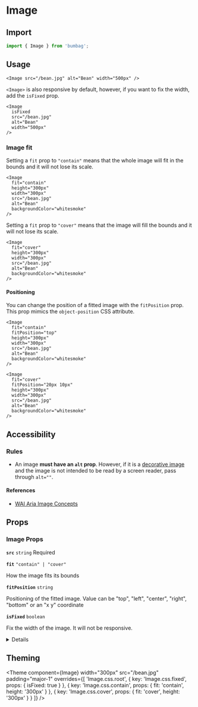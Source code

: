 
# Image

## Import

```jsx
import { Image } from 'bumbag';
```

## Usage

```jsx-live
<Image src="/bean.jpg" alt="Bean" width="500px" />
```

`<Image>` is also responsive by default, however, if you want to fix the width, add the `isFixed` prop.

```jsx-live
<Image
  isFixed
  src="/bean.jpg"
  alt="Bean"
  width="500px"
/>
```

### Image fit

Setting a `fit` prop to `"contain"` means that the whole image will fit in the bounds and it will not lose its scale.

```jsx-live
<Image
  fit="contain"
  height="300px"
  width="300px"
  src="/bean.jpg"
  alt="Bean"
  backgroundColor="whitesmoke"
/>
```

Setting a `fit` prop to `"cover"` means that the image will fill the bounds and it will not lose its scale.

```jsx-live
<Image
  fit="cover"
  height="300px"
  width="300px"
  src="/bean.jpg"
  alt="Bean"
  backgroundColor="whitesmoke"
/>
```

#### Positioning

You can change the position of a fitted image with the `fitPosition` prop. This prop mimics the `object-position` CSS attribute.

```jsx-live
<Image
  fit="contain"
  fitPosition="top"
  height="300px"
  width="300px"
  src="/bean.jpg"
  alt="Bean"
  backgroundColor="whitesmoke"
/>
```

```jsx-live
<Image
  fit="cover"
  fitPosition="20px 10px"
  height="300px"
  width="300px"
  src="/bean.jpg"
  alt="Bean"
  backgroundColor="whitesmoke"
/>
```

## Accessibility

### Rules

- An image **must have an `alt` prop**. However, if it is a [decorative image](https://www.w3.org/WAI/tutorials/images/decorative/) and the image is not intended to be read by a screen reader, pass through `alt=""`.

#### References

- [WAI Aria Image Concepts](https://www.w3.org/WAI/tutorials/images/)

## Props

### Image Props

<!-- Automatically generated -->

**<Code marginRight="major-1">src</Code>** <Code fontSize="150" palette="primary">string</Code> <Text marginLeft="major-1" fontSize="150" textTransform="uppercase" color="gray">Required</Text>

<Box marginBottom="major-4" />

**<Code marginRight="major-1">fit</Code>** <Code fontSize="150" palette="primary">&#34;contain&#34; | &#34;cover&#34;</Code>

How the image fits its bounds

<Box marginBottom="major-4" />

**<Code marginRight="major-1">fitPosition</Code>** <Code fontSize="150" palette="primary">string</Code>

Positioning of the fitted image. Value can be "top", "left", "center", "right", "bottom" or an "x y" coordinate

<Box marginBottom="major-4" />

**<Code marginRight="major-1">isFixed</Code>** <Code fontSize="150" palette="primary">boolean</Code>

Fix the width of the image. It will not be responsive.

<Box marginBottom="major-4" />

<details><Box use="summary" marginBottom="major-2">Inherits <code><strong>Box</strong></code> props</Box>

**<Code marginRight="major-1">use</Code>**

<Code isBlock palette="primary" fontSize="150" padding="minor-1" marginBottom="major-2">
{`string
  | (ComponentClass<any, any> & { useProps: any; })
  | (FunctionComponent<any> & { useProps: any; })`}
</Code>

<Box marginBottom="major-4" />

**<Code marginRight="major-1">className</Code>** <Code fontSize="150" palette="primary">string</Code>

<Box marginBottom="major-4" />

**<Code marginRight="major-1">children</Code>**

<Code isBlock palette="primary" fontSize="150" padding="minor-1" marginBottom="major-2">
{`string
  | number
  | boolean
  | {}
  | ReactElement<any, string
  | ((props: any) => ReactElement<any, string
  | ...
  | (new (props: any) => Component<any, any, any>)>)
  | (new (props: any) => Component<any, any, any>)>
  | ReactNodeArray
  | ReactPortal
  | ((props: BoxProps) => ReactNode)`}
</Code>

<Box marginBottom="major-4" />

**<Code marginRight="major-1">alignX</Code>** <Code fontSize="150" palette="primary">&#34;left&#34; | &#34;right&#34; | &#34;center&#34;</Code>

<Box marginBottom="major-4" />

**<Code marginRight="major-1">alignY</Code>** <Code fontSize="150" palette="primary">&#34;bottom&#34; | &#34;top&#34; | &#34;center&#34;</Code>

<Box marginBottom="major-4" />

**<Code marginRight="major-1">altitude</Code>** <Code fontSize="150" palette="primary">string</Code>

<Box marginBottom="major-4" />

**<Code marginRight="major-1">variant</Code>** <Code fontSize="150" palette="primary">string</Code>

<Box marginBottom="major-4" />

**<Code marginRight="major-1">colorMode</Code>** <Code fontSize="150" palette="primary">string</Code>

<Box marginBottom="major-4" />

**<Code marginRight="major-1">overrides</Code>**

<Code isBlock palette="primary" fontSize="150" padding="minor-1" marginBottom="major-2">
{`{
  altitudes?: AltitudesThemeConfig;
  borders?: BordersThemeConfig;
  borderRadii?: BorderRadiiThemeConfig;
  breakpoints?: BreakpointsThemeConfig;
  fonts?: FontsThemeConfig;
  fontSizes?: FontSizeThemeConfig;
  ... 87 more ...;
  Template?: TemplateThemeConfig;
}`}
</Code>

<Box marginBottom="major-4" />

**<Code marginRight="major-1">elementRef</Code>** <Code fontSize="150" palette="primary">((instance: any) =&#62; void) | RefObject&#60;any&#62;</Code>

<Box marginBottom="major-4" />

**<Code marginRight="major-1">themeKey</Code>** <Code fontSize="150" palette="primary">string</Code>

<Box marginBottom="major-4" />

</details>


## Theming

<Theme
  component={Image}
  width="300px"
  src="/bean.jpg"
  padding="major-1"
  overrides={[
    'Image.css.root',
    { key: 'Image.css.fixed', props: { isFixed: true } },
    { key: 'Image.css.contain', props: { fit: 'contain', height: '300px' } },
    { key: 'Image.css.cover', props: { fit: 'cover', height: '300px' } }
  ]}
/>

